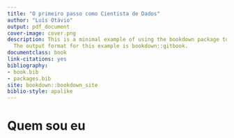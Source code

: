```yaml
--- 
title: "O primeiro passo como Cientista de Dados"
author: "Luís Otávio"
output: pdf_document
cover-image: cover.png
description: This is a minimal example of using the bookdown package to write a book.
  The output format for this example is bookdown::gitbook.
documentclass: book
link-citations: yes
bibliography:
- book.bib
- packages.bib
site: bookdown::bookdown_site
biblio-style: apalike
---
```


# Quem sou eu
